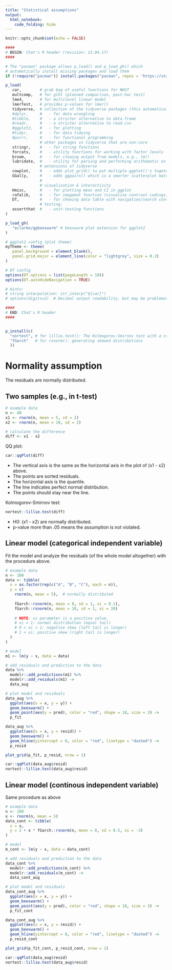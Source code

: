 ```yaml
---
title: "Statistical assumptions"
output: 
  html_notebook: 
    code_folding: hide
---
```


```r
knitr::opts_chunk$set(echo = FALSE)

####
# BEGIN: Chat's R header (revision: 15.04.17)
####

# The "pacman" package allows p_load() and p_load_gh() which
# automatically install missing packages and load them
if (!require("pacman")) install.packages("pacman", repos = 'https://stat.ethz.ch/CRAN/'); library(pacman)

p_load(
   car,        # grab bag of useful functions for NHST
   multcomp,   # for glht (planned comparison, post-hoc test)
   lme4,       # for multilevel linear model
   lmerTest,   # provides p-values for lmer()
   tidyverse,  # collection of the tidyverse packages (this automatically load the following):
   #dplyr,     #   - for data wrangling
   #tibble,    #   - a stricter alternative to data.frame
   #readr,     #   - a stricter alternative to read.csv
   #ggplot2,   #   - for plotting
   #tidyr,     #   - for data tidying
   #purrr,     #   - for functional programming
               # other packages in tidyverse that are non-core
   stringr,    #   - for string functions
   forcats,    #   - utility functions for working with factor levels
   broom,      #   - for cleaing output from models, e.g., lm()
   lubridate,  #   - utility for parsing and performing arithematic on dates 
               # extensions of tidyverse
   cowplot,    #   - adds plot_grid() to put multiple ggplot()'s togeter
   GGally,     #   - adds ggpairs() which is a smarter scatterplot matrix
               # 
               # visualization & interactivity
   Hmisc,      #   - for plotting mean and CI in ggplot
   rafalib,    #   - for imagemat function (visualize contrast codings)
   DT,         #   - for showing data table with navigation/search controls
               # testing:
   assertthat  #   - unit-testing functions
)

p_load_gh(
   "eclarke/ggbeeswarm" # beeswarm plot extension for ggplot2
)

# ggplot2 config (plot theme)
myTheme <- theme(
   panel.background = element_blank(), 
   panel.grid.major = element_line(color = "lightgrey", size = 0.2)
)

# DT config
options(DT.options = list(pageLength = 10))
options(DT.autoHideNavigation = TRUE)

# Hints:
# string interpolation: str_interp("${var}")
# options(digits=2)  # Decimal output readability, but may be problematic with rounding (default value = 7)

####
# END: Chat's R header
####


p_install(c(
  "nortest", # for lillie.test(): The Kolmogorov-Smirnov test with a correct p-value
  "fGarch"   # for rsnorm(): generating skewed distributions
  ))


```


# Normality assumption
The residuals are normally distributed.

## Two samples (e.g., in t-test)
```r
# example data
n <- 40
x1 <- rnorm(n, mean = 5, sd = 2)
x2 <- rnorm(n, mean = 10, sd = 2)

# calculate the difference
diff <- x1 - x2
```

QQ plot:

```r
car::qqPlot(diff)
```

* The vertical axis is the same as the horizontal axis in the plot of (x1 - x2) above.
* The points are sorted residuals.
* The horizontal axis is the quantile.
* The line indicates perfect normal distribution.
* The points should stay near the line.


Kolmogorov-Smirnov test:
```r
nortest::lillie.test(diff)
```

* H0: (x1 - x2) are normally distributed.
* p-value more than .05 means the assumption is not violated.

## Linear model (categorical independent variable)
Fit the model and analyze the residuals (of the whole model altogether) with the procedure above.
```r
# example data
n <- 100
data <- tibble(
  x = as.factor(rep(c("A", "B", "C"), each = n)),
  y = c(
    rnorm(n, mean = 5),  # normally distributed
    
    fGarch::rsnorm(n, mean = 8, sd = 1, xi = 0.1),
    fGarch::rsnorm(n, mean = 10, sd = 1, xi = 20) 
    
    # NOTE: xi parameter is a positive value.
    # xi = 1: normal distribution (equal tail)
    # 0 < xi < 1: negative skew (left tail is longer)
    # 1 < xi: positive skew (right tail is longer)
  )
)

# model
m1 <- lm(y ~ x, data = data)

# add residuals and prediction to the data
data %>%
  modelr::add_predictions(m1) %>% 
  modelr::add_residuals(m1) ->
  data_aug

# plot model and residuals
data_aug %>%   
  ggplot(aes(x = x, y = y)) +
  geom_beeswarm() +
  geom_point(aes(y = pred), color = "red", shape = 18, size = 3) ->
  p_fit

data_aug %>%   
  ggplot(aes(x = x, y = resid)) +
  geom_beeswarm() +
  geom_hline(yintercept = 0, color = "red", linetype = "dashed") ->
  p_resid

plot_grid(p_fit, p_resid, nrow = 1)
```
```r
car::qqPlot(data_aug$resid)
nortest::lillie.test(data_aug$resid)
```



## Linear model (continous independent variable)
Same procedure as above
```r
# example data
n <- 100
x <- rnorm(n, mean = 5)
data_cont <- tibble(
  x = x,
  y = 2 + x * fGarch::rsnorm(n, mean = 8, sd = 0.5, xi = -3)
)

# model
m_cont <- lm(y ~ x, data = data_cont)

# add residuals and prediction to the data
data_cont %>%
  modelr::add_predictions(m_cont) %>% 
  modelr::add_residuals(m_cont) ->
  data_cont_aug

# plot model and residuals
data_cont_aug %>%   
  ggplot(aes(x = x, y = y)) +
  geom_beeswarm() +
  geom_point(aes(y = pred), color = "red", shape = 18, size = 3) ->
  p_fit_cont

data_cont_aug %>%   
  ggplot(aes(x = x, y = resid)) +
  geom_beeswarm() +
  geom_hline(yintercept = 0, color = "red", linetype = "dashed") ->
  p_resid_cont

plot_grid(p_fit_cont, p_resid_cont, nrow = 1)
```

```r
car::qqPlot(data_aug$resid)
nortest::lillie.test(data_aug$resid)
```

